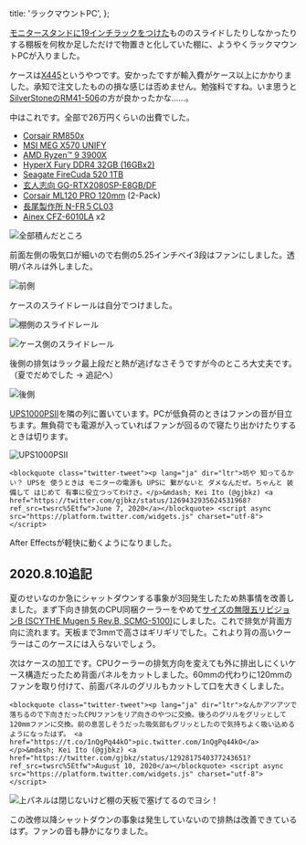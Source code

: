   title: 'ラックマウントPC',
};

[モニタースタンドに19インチラックをつけた](/2018/monitor-stand)もののスライドしたりしなかったりする棚板を何枚か足しただけで物置きと化していた棚に、ようやくラックマウントPCが入りました。

ケースは[X445]というやつです。安かったですが輸入費がケース以上にかかりました。承知で注文したものの損な感じは否めません。勉強料ですね。いま思うと[SilverStoneのRM41-506]の方が良かったかな……。

[X445]: https://www.xcase.co.uk/products/x-case-extra-value-x445-server-chassis-4u-450mm-usb-3?variant=22235554053
[SilverStoneのRM41-506]: https://www.silverstonetek.com/product.php?pid=887

中はこれです。全部で26万円くらいの出費でした。

- [Corsair RM850x](https://www.corsair.com/ja/ja/%E3%82%AB%E3%83%86%E3%82%B4%E3%83%AA%E3%83%BC/%E8%A3%BD%E5%93%81/%E9%9B%BB%E6%BA%90%E3%83%A6%E3%83%8B%E3%83%83%E3%83%88/%E4%B8%8A%E7%B4%9A%E9%9B%BB%E6%BA%90%E3%83%A6%E3%83%8B%E3%83%83%E3%83%88/RMx-Series/p/CP-9020180-JP)
- [MSI MEG X570 UNIFY](https://jp.msi.com/Motherboard/MEG-X570-UNIFY)
- [AMD Ryzen™ 9 3900X](https://www.amd.com/ja/products/cpu/amd-ryzen-9-3900x)
- [HyperX Fury DDR4 32GB (16GBx2)](https://www.hyperxgaming.com/jp/memory/fury-ddr4)
- [Seagate FireCuda 520 1TB](https://www.seagate.com/jp/ja/internal-hard-drives/ssd/firecuda-ssd/)
- [玄人志向 GG-RTX2080SP-E8GB/DF](https://www.kuroutoshikou.com/gaming/product/graphics_bord/nvidia/gg-rtx2080sp-e8gb_df/)
- [Corsair ML120 PRO 120mm](https://www.corsair.com/ja/ja/%E3%82%AB%E3%83%86%E3%82%B4%E3%83%AA%E3%83%BC/%E8%A3%BD%E5%93%81/%E3%83%95%E3%82%A1%E3%83%B3/%E7%A3%81%E6%B0%97%E6%B5%AE%E4%B8%8A%E5%BC%8F%E3%83%95%E3%82%A1%E3%83%B3/ml-pro-config/p/CO-9050040-WW) (2-Pack)
- [長尾製作所 N-FR５CL03](http://www.nagao-ss.co.jp/original43.html)
- [Ainex CFZ-6010LA](https://www.ainex.jp/products/cfz-6010la/) x2

![全部積んだところ](./parts.jpg)

前面左側の吸気口が細いので右側の5.25インチベイ3段はファンにしました。透明パネルは外しました。

![前側](./front-fan.jpg)

ケースのスライドレールは自分でつけました。

![棚側のスライドレール](./sliding-rail-2.jpg)

![ケース側のスライドレール](./sliding-rail-1.jpg)

後側の排気はラック最上段だと熱が逃げなさそうですが今のところ大丈夫です。（夏でだめでした → 追記へ）

![後側](./rear-fan.jpg)

[UPS1000PSII](https://www.soundhouse.co.jp/products/detail/item/211222/)を隣の列に置いています。PCが低負荷のときはファンの音が目立ちます。無負荷でも電源が入っていればファンが回るので寝たり出かけたりするときは切ります。

![UPS1000PSII](./ups.jpg)

```embed:twitter
<blockquote class="twitter-tweet"><p lang="ja" dir="ltr">坊や 知ってるかい？ UPSを 使うときは モニターの電源も UPSに 繋がないと ダメなんだぜ。ちゃんと 装備して はじめて 有事に役立つってわけさ。</p>&mdash; Kei Ito (@gjbkz) <a href="https://twitter.com/gjbkz/status/1269432935624531968?ref_src=twsrc%5Etfw">June 7, 2020</a></blockquote> <script async src="https://platform.twitter.com/widgets.js" charset="utf-8"></script>
```

After Effectsが軽快に動くようになりました。

## 2020.8.10追記

夏のせいなのか急にシャットダウンする事象が3回発生したため熱事情を改善しました。まず下向き排気のCPU同梱クーラーをやめて[サイズの無限五リビジョンB (SCYTHE Mugen 5 Rev.B, SCMG-5100)](https://www.scythe.co.jp/product/cpu-cooler/scmg-5100/)にしました。これで排気が背面方向に流れます。天板まで3mmで高さはギリギリでした。これより背の高いクーラーはこのケースには入らないでしょう。

次はケースの加工です。CPUクーラーの排気方向を変えても外に排出しにくいケース構造だったため背面パネルをカットしました。60mmの代わりに120mmのファンを取り付けて、前面パネルのグリルもカットして口を大きくしました。

```embed:twitter
<blockquote class="twitter-tweet"><p lang="ja" dir="ltr">なんかアツアツで落ちるので下向きだったCPUファンをリア向きのやつに交換。後ろのグリルをグリッとして120mmファンに交換。前の息苦しそうだった吸気部もグリッとしたので気持ちよく吸い込めるようになったはず。 <a href="https://t.co/1nQgPq44kO">pic.twitter.com/1nQgPq44kO</a></p>&mdash; Kei Ito (@gjbkz) <a href="https://twitter.com/gjbkz/status/1292817540377243651?ref_src=twsrc%5Etfw">August 10, 2020</a></blockquote> <script async src="https://platform.twitter.com/widgets.js" charset="utf-8"></script>
```

![上パネルは閉じないけど棚の天板で塞げてるのでヨシ！](./bigger-rear-fan.jpg)

この改修以降シャットダウンの事象は発生していないので排熱は改善できているはず。ファンの音も静かになりました。
